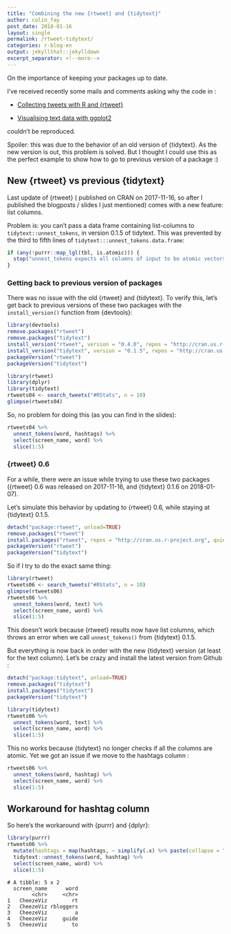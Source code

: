 ```yaml
---
title: "Combining the new {rtweet} and {tidytext}"
author: colin_fay
post_date: 2018-01-16
layout: single
permalink: /rtweet-tidytext/
categories: r-blog-en
output: jekyllthat::jekylldown
excerpt_separator: <!--more-->
---
```

On the importance of keeping your packages up to date.  

<!--more-->

I've received recently some mails and comments asking why the code in : 

+ [Collecting tweets with R and {rtweet} ](http://colinfay.me/collect-rtweet/)

+ [Visualising text data with ggplot2](https://github.com/ColinFay/conf/blob/master/2017-11-budapest/fay_colin_text_data_ggplot2.pdf)

couldn't be reproduced. 

Spoiler: this was due to the behavior of an old version of {tidytext}. As the new version is out, this problem is solved. But I thought I could use this as the perfect example to show how to go to previous version of a package :) 

## New {rtweet} vs previous {tidytext}

Last update of {rtweet} ( published on CRAN on 2017-11-16, so after I published the blogposts / slides I just mentioned) comes with a new feature: list columns. 

Problem is: you can't pass a data frame containing list-columns to `tidytext::unnest_tokens`, in version 0.1.5 of tidytext. This was prevented by the third to fifth lines of `tidytext:::unnest_tokens.data.frame`:

```r
if (any(!purrr::map_lgl(tbl, is.atomic))) {
  stop("unnest_tokens expects all columns of input to be atomic vectors (not lists)")
}
```

### Getting back to previous version of packages

There was no issue with the old {rtweet} and {tidytext}. To verify this, let's get back to previous versions of these two packages with the `install_version()` function from {devtools}:

```r
library(devtools)
remove.packages("rtweet")
remove.packages("tidytext")
install_version("rtweet", version = "0.4.0", repos = "http://cran.us.r-project.org", quiet = TRUE)
install_version("tidytext", version = "0.1.5", repos = "http://cran.us.r-project.org", quiet = TRUE)
packageVersion("rtweet")
packageVersion("tidytext")
```

```r
library(rtweet)
library(dplyr)
library(tidytext)
rtweets04 <- search_tweets("#RStats", n = 10)
glimpse(rtweets04)
```

So, no problem for doing this (as you can find in the slides): 

```r
rtweets04 %>% 
  unnest_tokens(word, hashtags) %>% 
  select(screen_name, word) %>%
  slice(1:5)
```

### {rtweet} 0.6

For a while, there were an issue while trying to use these two packages ({rtweet} 0.6 was released on 2017-11-16, and {tidytext} 0.1.6 on 2018-01-07). 

Let's simulate this behavior by updating to {rtweet} 0.6, while staying at {tidytext} 0.1.5.

```r
detach("package:rtweet", unload=TRUE)
remove.packages("rtweet")
install.packages("rtweet", repos = "http://cran.us.r-project.org", quiet = TRUE)
packageVersion("rtweet")
packageVersion("tidytext")
```

So if I try to do the exact same thing: 

```r
library(rtweet)
rtweets06 <- search_tweets("#RStats", n = 10)
glimpse(rtweets06)
rtweets06 %>% 
  unnest_tokens(word, text) %>% 
  select(screen_name, word) %>%
  slice(1:5)
```

This doesn't work because {rtweet} results now have list columns, which throws an error when we call `unnest_tokens()` from {tidytext} 0.1.5.

But everything is now back in order with the new {tidytext} version (at least for the text column). Let's be crazy and install the latest version from Github : 

```r
detach("package:tidytext", unload=TRUE)
remove.packages("tidytext")
install.packages("tidytext")
packageVersion("tidytext")
```


```r
library(tidytext)
rtweets06 %>% 
  unnest_tokens(word, text) %>% 
  select(screen_name, word) %>%
  slice(1:5)
```

This no works because {tidytext} no longer checks if all the columns are atomic. Yet we got an issue if we move to the hashtags column : 

```r
rtweets06 %>% 
  unnest_tokens(word, hashtag) %>% 
  select(screen_name, word) %>%
  slice(1:5)
```


## Workaround for hashtag column

So here's the workaround with {purrr} and {dplyr}: 

```r
library(purrr)
rtweets06 %>%
  mutate(hashtags = map(hashtags, ~ simplify(.x) %>% paste(collapse = " ")) %>% as_vector) %>%
  tidytext::unnest_tokens(word, hashtag) %>% 
  select(screen_name, word) %>%
  slice(1:5)
```

```
# A tibble: 5 x 2
  screen_name      word
        <chr>     <chr>
1   CheezeViz        rt
2   CheezeViz rbloggers
3   CheezeViz         a
4   CheezeViz     guide
5   CheezeViz        to
```

